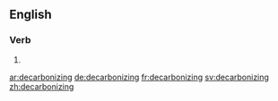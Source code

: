 ==English==

===Verb===
{{head|en|present participle}}

# {{present participle of|decarbonize|lang=en}}

[[ar:decarbonizing]]
[[de:decarbonizing]]
[[fr:decarbonizing]]
[[sv:decarbonizing]]
[[zh:decarbonizing]]